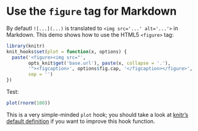 # Use the `figure` tag for Markdown

By defautl `![...](...)` is translated to `<img src='...' alt='...'>` in Markdown. This demo shows how to use the HTML5 `<figure>` tag:

```r
library(knitr)
knit_hooks$set(plot = function(x, options) {
  paste('<figure><img src="',
        opts_knit$get('base.url'), paste(x, collapse = '.'),
        '"><figcaption>', options$fig.cap, '</figcaption></figure>',
        sep = '')
})
```

Test:

```r
plot(rnorm(100))
```

This is a very simple-minded `plot` hook; you should take a look at [knitr's default definition](https://github.com/yihui/knitr/blob/master/R/hooks-md.R) if you want to improve this hook function.
